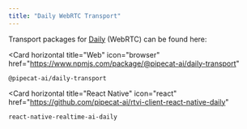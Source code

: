 ```yaml
---
title: "Daily WebRTC Transport"
---
```


Transport packages for [Daily](https://daily.co) (WebRTC) can be found here:

<Card
  horizontal
  title="Web"
  icon="browser"
  href="https://www.npmjs.com/package/@pipecat-ai/daily-transport"
>
  `@pipecat-ai/daily-transport`
</Card>

<Card
  horizontal
  title="React Native"
  icon="react"
  href="https://github.com/pipecat-ai/rtvi-client-react-native-daily"
>
  `react-native-realtime-ai-daily`
</Card>
